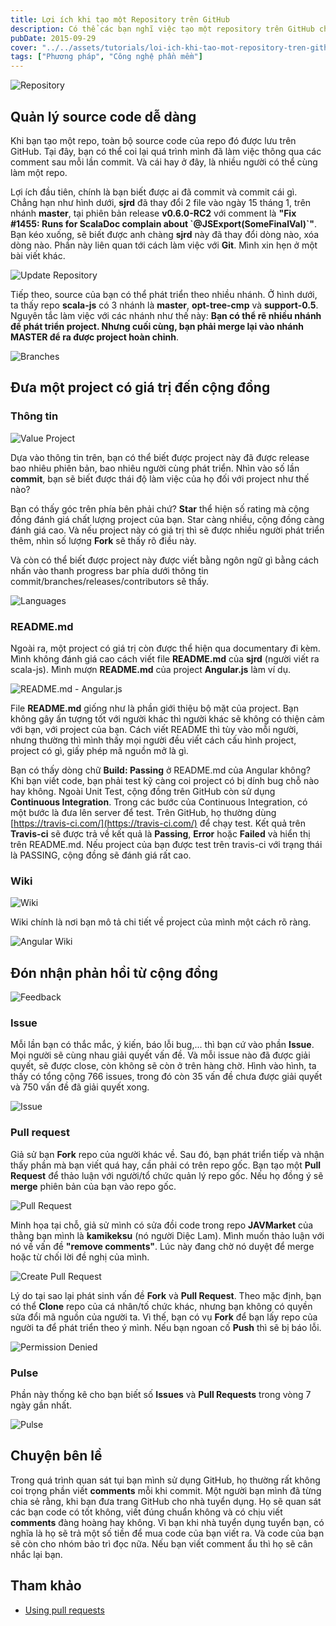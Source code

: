 ```yaml
---
title: Lợi ích khi tạo một Repository trên GitHub
description: Có thể các bạn nghĩ việc tạo một repository trên GitHub chỉ để lưu trữ source code. Bài viết này, mình mong muốn các bạn biết thêm về lợi ích của việc tạo repository trên GitHub.
pubDate: 2015-09-29
cover: "../../assets/tutorials/loi-ich-khi-tao-mot-repository-tren-github/repo.png"
tags: ["Phương pháp", "Công nghệ phần mềm"]
---
```


![Repository](../../assets/tutorials/loi-ich-khi-tao-mot-repository-tren-github/repo.png)

## Quản lý source code dễ dàng

Khi bạn tạo một repo, toàn bộ source code của repo đó được lưu trên GitHub. Tại đây, bạn có thể coi lại quá trình mình đã làm việc thông qua các comment sau mỗi lần commit. Và cái hay ở đây, là nhiều người có thể cùng làm một repo.

Lợi ích đầu tiên, chính là bạn biết được ai đã commit và commit cái gì. Chẳng hạn như hình dưới, **sjrd** đã thay đổi 2 file vào ngày 15 tháng 1, trên nhánh **master**, tại phiên bản release **v0.6.0-RC2** với comment là **"Fix #1455: Runs for ScalaDoc complain about \`@JSExport(SomeFinalVal)\`"**. Bạn kéo xuống, sẽ biết được anh chàng **sjrd** này đã thay đổi dòng nào, xóa dòng nào. Phần này liên quan tới cách làm việc với **Git**. Mình xin hẹn ở một bài viết khác.

![Update Repository](../../assets/tutorials/loi-ich-khi-tao-mot-repository-tren-github//update-repo.png)

Tiếp theo, source của bạn có thể phát triển theo nhiều nhánh. Ở hình dưới, ta thấy repo **scala-js** có 3 nhánh là **master**, **opt-tree-cmp** và **support-0.5**. Nguyên tắc làm việc với các nhánh như thế này: **Bạn có thể rẽ nhiều nhánh để phát triển project. Nhưng cuối cùng, bạn phải merge lại vào nhánh MASTER để ra được project hoàn chỉnh**.

![Branches](../../assets/tutorials/loi-ich-khi-tao-mot-repository-tren-github//branches.png)

## Đưa một project có giá trị đến cộng đồng

### Thông tin

![Value Project](../../assets/tutorials/loi-ich-khi-tao-mot-repository-tren-github//value-project.png)

Dựa vào thông tin trên, bạn có thể biết được project này đã được release bao nhiêu phiên bản, bao nhiêu người cùng phát triển. Nhìn vào số lần **commit**, bạn sẽ biết được thái độ làm việc của họ đối với project như thế nào?

Bạn có thấy góc trên phía bên phải chứ? **Star** thể hiện số rating mà cộng đồng đánh giá chất lượng project của bạn. Star càng nhiều, cộng đồng càng đánh giá cao. Và nếu project này có giá trị thì sẽ được nhiều người phát triển thêm, nhìn số lượng **Fork** sẽ thấy rõ điều này.

Và còn có thể biết được project này được viết bằng ngôn ngữ gì bằng cách nhấn vào thanh progress bar phía dưới thông tin commit/branches/releases/contributors sẽ thấy.

![Languages](../../assets/tutorials/loi-ich-khi-tao-mot-repository-tren-github//languages.png)

### README.md

Ngoài ra, một project có giá trị còn được thể hiện qua documentary đi kèm. Mình không đánh giá cao cách viết file **README.md** của **sjrd** (người viết ra scala-js). Mình mượn **README.md** của project **Angular.js** làm ví dụ.

![README.md - Angular.js](../../assets/tutorials/loi-ich-khi-tao-mot-repository-tren-github//readme-angular.png)

File **README.md** giống như là phần giới thiệu bộ mặt của project. Bạn không gây ấn tượng tốt với người khác thì người khác sẽ không có thiện cảm với bạn, với project của bạn. Cách viết README thì tùy vào mỗi người, nhưng thường thì mình thấy mọi người đều viết cách cấu hình project, project có gì, giấy phép mã nguồn mở là gì.

Bạn có thấy dòng chữ **Build: Passing** ở README.md của Angular không? Khi bạn viết code, bạn phải test kỹ càng coi project có bị dính bug chỗ nào hay không. Ngoài Unit Test, cộng đồng trên GitHub còn sử dụng **Continuous Integration**. Trong các bước của Continuous Integration, có một bước là đưa lên server để test. Trên GitHub, họ thường dùng [https://travis-ci.com/](https://travis-ci.com/) để chạy test. Kết quả trên **Travis-ci** sẽ được trả về kết quả là **Passing**, **Error** hoặc **Failed** và hiển thị trên README.md. Nếu project của bạn được test trên travis-ci với trạng thái là PASSING, cộng đồng sẽ đánh giá rất cao.

### Wiki

![Wiki](../../assets/tutorials/loi-ich-khi-tao-mot-repository-tren-github//wiki.png)

Wiki chính là nơi bạn mô tả chi tiết về project của mình một cách rõ ràng.

![Angular Wiki](../../assets/tutorials/loi-ich-khi-tao-mot-repository-tren-github//angular-wiki.png)

## Đón nhận phản hồi từ cộng đồng

![Feedback](../../assets/tutorials/loi-ich-khi-tao-mot-repository-tren-github//feedback.png)

### Issue

Mỗi lần bạn có thắc mắc, ý kiến, báo lỗi bug,... thì bạn cứ vào phần **Issue**. Mọi người sẽ cùng nhau giải quyết vấn đề. Và mỗi issue nào đã được giải quyết, sẽ được close, còn không sẽ còn ở trên hàng chờ. Hình vào hình, ta thấy có tổng cộng 766 issues, trong đó còn 35 vấn đề chưa được giải quyết và 750 vấn đề đã giải quyết xong.

![Issue](../../assets/tutorials/loi-ich-khi-tao-mot-repository-tren-github//issue.png)

### Pull request

Giả sử bạn **Fork** repo của người khác về. Sau đó, bạn phát triển tiếp và nhận thấy phần mà bạn viết quá hay, cần phải có trên repo gốc. Bạn tạo một **Pull Request** để thảo luận với người/tổ chức quản lý repo gốc. Nếu họ đồng ý sẽ **merge** phiên bản của bạn vào repo gốc.

![Pull Request](../../assets/tutorials/loi-ich-khi-tao-mot-repository-tren-github//pull-request.png)

Minh họa tại chỗ, giả sử mình có sửa đồi code trong repo **JAVMarket** của thằng bạn mình là **kamikeksu** (nó người Diệc Lam). Mình muốn thảo luận với nó về vấn đề **"remove comments"**. Lúc này đang chờ nó duyệt để merge hoặc từ chối lời đề nghị của mình.

![Create Pull Request](../../assets/tutorials/loi-ich-khi-tao-mot-repository-tren-github//create-pull-request.png)

Lý do tại sao lại phát sinh vấn đề **Fork** và **Pull Request**. Theo mặc định, bạn có thể **Clone** repo của cá nhân/tố chức khác, nhưng bạn không có quyền sửa đổi mã nguồn của người ta. Vì thế, bạn có vụ **Fork** để bạn lấy repo của người ta để phát triển theo ý mình. Nếu bạn ngoan cố **Push** thì sẽ bị báo lỗi.

![Permission Denied](../../assets/tutorials/loi-ich-khi-tao-mot-repository-tren-github//permission-denied.png)

### Pulse

Phần này thống kê cho bạn biết số **Issues** và **Pull Requests** trong vòng 7 ngày gần nhất.

![Pulse](../../assets/tutorials/loi-ich-khi-tao-mot-repository-tren-github//pulse.png)

## Chuyện bên lề

Trong quá trình quan sát tụi bạn mình sử dụng GitHub, họ thường rất không coi trọng phần viết **comments** mỗi khi commit. Một người bạn mình đã từng chia sẻ rằng, khi bạn đưa trang GitHub cho nhà tuyển dụng. Họ sẽ quan sát các bạn code có tốt không, viết đúng chuẩn không và có chịu viết **comments** đàng hoàng hay không. Vì bạn khi nhà tuyển dụng tuyển bạn, có nghĩa là họ sẽ trả một số tiền để mua code của bạn viết ra. Và code của bạn sẽ còn cho nhóm bảo trì đọc nữa. Nếu bạn viết comment ẩu thì họ sẽ cân nhắc lại bạn.

## Tham khảo

- [Using pull requests](https://help.github.com/articles/using-pull-requests/)
